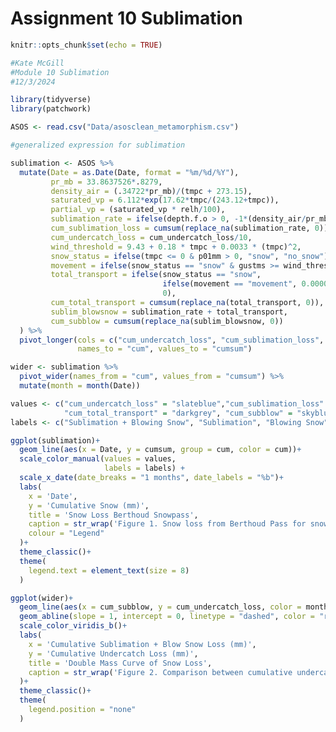 
# Assignment 10 Sublimation

```r
knitr::opts_chunk$set(echo = TRUE)
```

```r
#Kate McGill
#Module 10 Sublimation 
#12/3/2024

library(tidyverse)
library(patchwork)

ASOS <- read.csv("Data/asosclean_metamorphism.csv")

#generalized expression for sublimation

sublimation <- ASOS %>% 
  mutate(Date = as.Date(Date, format = "%m/%d/%Y"),
         pr_mb = 33.8637526*.8279, 
         density_air = (.34722*pr_mb)/(tmpc + 273.15),
         saturated_vp = 6.112*exp(17.62*tmpc/(243.12+tmpc)),
         partial_vp = (saturated_vp * relh/100),
         sublimation_rate = ifelse(depth.f.o > 0, -1*(density_air/pr_mb)*sms*(partial_vp - saturated_vp), 0),
         cum_sublimation_loss = cumsum(replace_na(sublimation_rate, 0)),
         cum_undercatch_loss = cum_undercatch_loss/10, 
         wind_threshold = 9.43 + 0.18 * tmpc + 0.0033 * (tmpc)^2,
         snow_status = ifelse(tmpc <= 0 & p01mm > 0, "snow", "no_snow"),
         movement = ifelse(snow_status == "snow" & gustms >= wind_threshold, "movement", "no_movement"),
         total_transport = ifelse(snow_status == "snow", 
                                  ifelse(movement == "movement", 0.0000022 * (gustms)^4.04, 0),
                                  0),
         cum_total_transport = cumsum(replace_na(total_transport, 0)),
         sublim_blowsnow = sublimation_rate + total_transport,
         cum_subblow = cumsum(replace_na(sublim_blowsnow, 0))
  ) %>% 
  pivot_longer(cols = c("cum_undercatch_loss", "cum_sublimation_loss", "cum_total_transport", "cum_subblow"), 
               names_to = "cum", values_to = "cumsum")

wider <- sublimation %>% 
  pivot_wider(names_from = "cum", values_from = "cumsum") %>% 
  mutate(month = month(Date))

values <- c("cum_undercatch_loss" = "slateblue","cum_sublimation_loss" = "forestgreen", 
            "cum_total_transport" = "darkgrey", "cum_subblow" = "skyblue")
labels <- c("Sublimation + Blowing Snow", "Sublimation", "Blowing Snow", "Undercatch")

ggplot(sublimation)+
  geom_line(aes(x = Date, y = cumsum, group = cum, color = cum))+
  scale_color_manual(values = values,
                     labels = labels) +
  scale_x_date(date_breaks = "1 months", date_labels = "%b")+
  labs(
    x = 'Date',
    y = 'Cumulative Snow (mm)',
    title = 'Snow Loss Berthoud Snowpass',
    caption = str_wrap('Figure 1. Snow loss from Berthoud Pass for snow year 2024. Data from Berthoud Pass ASOS station.', width = 60),
    colour = "Legend"
  )+
  theme_classic()+
  theme(
    legend.text = element_text(size = 8)
  )

ggplot(wider)+
  geom_line(aes(x = cum_subblow, y = cum_undercatch_loss, color = month))+
  geom_abline(slope = 1, intercept = 0, linetype = "dashed", color = "red")+
  scale_color_viridis_b()+
  labs(
    x = 'Cumulative Sublimation + Blow Snow Loss (mm)',
    y = 'Cumulative Undercatch Loss (mm)',
    title = 'Double Mass Curve of Snow Loss',
    caption = str_wrap('Figure 2. Comparison between cumulative undercatch and sublimation + blowing snow loss in Berthoud Pass. Red line represents a 1 to 1 relationship. Data from Berthoud Pass ASOS station. Line color changes with month.', width = 60)
  )+
  theme_classic()+
  theme(
    legend.position = "none"
  )
```

